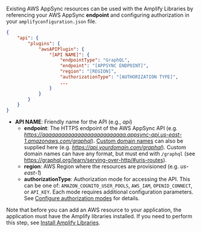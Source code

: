 Existing AWS AppSync resources can be used with the Amplify Libraries by referencing your AWS AppSync **endpoint** and configuring authorization  in your `amplifyconfiguration.json` file.

```json
{
    "api": {
        "plugins": {
            "awsAPIPlugin": {
                "[API NAME]": {
                    "endpointType": "GraphQL",
                    "endpoint": "[APPSYNC ENDPOINT]",
                    "region": "[REGION]",
                    "authorizationType": "[AUTHORIZATION TYPE]",
                    ...
                }
            }
        }
    }
}
```

- **API NAME**: Friendly name for the API (e.g., *api*)
  - **endpoint**: The HTTPS endpoint of the AWS AppSync API (e.g. *https://aaaaaaaaaaaaaaaaaaaaaaaaaa.appsync-api.us-east-1.amazonaws.com/graphql*). [Custom domain names](https://docs.aws.amazon.com/appsync/latest/devguide/custom-domain-name.html) can also be supplied here (e.g. *https://api.yourdomain.com/graphql*). Custom domain names can have any format, but must end with `/graphql` (see https://graphql.org/learn/serving-over-http/#uris-routes).
  - **region**:  AWS Region where the resources are provisioned (e.g. *us-east-1*)
  - **authorizationType**: Authorization mode for accessing the API. This can be one of: `AMAZON_COGNITO_USER_POOLS`, `AWS_IAM`, `OPENID_CONNECT`, or `API_KEY`. Each mode requires additional configuration parameters. See [Configure authorization modes](/[platform]/build-a-backend/graphqlapi/configure-authz-modes/) for  details.

Note that before you can add an AWS resource to your application, the application must have the Amplify libraries installed. If you need to perform this step, see [Install Amplify Libraries](/[platform]/start/project-setup/create-application/#n2-install-amplify-libraries). 
